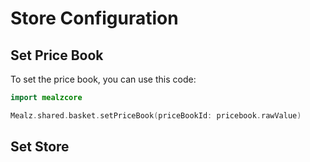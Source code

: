 
# Store Configuration

## Set Price Book

To set the price book, you can use this code:
```kotlin
import mealzcore

Mealz.shared.basket.setPriceBook(priceBookId: pricebook.rawValue)
```

## Set Store

<SharedSetStore platform="ios"/>